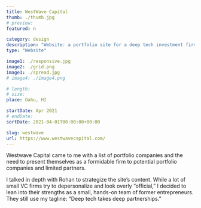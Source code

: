 ```yaml
---
title: WestWave Capital
thumb: ./thumb.jpg
# preview:
featured: n

category: design
description: "Website: a portfolio site for a deep tech investment firm."
type: "Website"

image1: ./responsive.jpg
image2: ./grid.png
image3: ./spread.jpg
# image4: ./image4.png

# length:
# size:
place: Oahu, HI

startDate: Apr 2021
# endDate:
sortDate: 2021-04-01T00:00:00+00:00

slug: westwave
url: https://www.westwavecapital.com/
---
```


Westwave Capital came to me with a list of portfolio companies and the need to present themselves as a formidable firm to potential portfolio companies and limited partners.

I talked in depth with Rohan to strategize the site’s content. While a lot of small VC firms try to depersonalize and look overly “official,” I decided to lean into their strengths as a small, hands-on team of former entrepreneurs. They still use my tagline: “Deep tech takes deep partnerships.”

